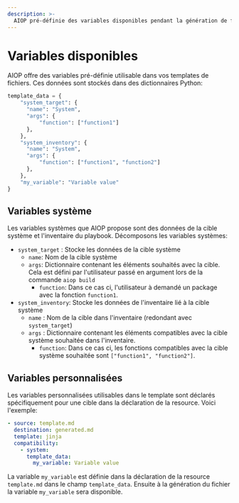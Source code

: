 ```yaml
---
description: >-
  AIOP pré-définie des variables disponibles pendant la génération de fichier à partir de templates
---
```


# Variables disponibles

AIOP offre des variables pré-définie utilisable dans vos templates de fichiers. Ces données sont stockés dans des dictionnaires Python:

```Python
template_data = {
    "system_target": {
      "name": "System",
      "args": {
          "function": ["function1"]
      },
    },
    "system_inventory": {
      "name": "System",
      "args": {
          "function": ["function1", "function2"]
      },
    },
    "my_variable": "Variable value"
}
```

## Variables système

Les variables systèmes que AIOP propose sont des données de la cible système et l'inventaire du playbook. Décomposons les variables systèmes:

- `system_target` : Stocke les données de la cible système
  - `name`: Nom de la cible système
  - `args`: Dictionnaire contenant les éléments souhaités avec la cible. Cela est défini par l'utilisateur passé en argument lors de la commande `aiop build`
    - `function`: Dans ce cas ci, l'utilisateur à demandé un package avec la fonction `function1`.
- `system_inventory`: Stocke les données de l'inventaire lié à la cible système
  - `name` : Nom de la cible dans l'inventaire (redondant avec `system_target`)
  - `args` : Dictionnaire contenant les éléments compatibles avec la cible système souhaitée dans l'inventaire.
    - `function`: Dans ce cas ci, les fonctions compatibles avec la cible système souhaitée sont `["function1", "function2"]`.

## Variables personnalisées

Les variables personnalisées utilisables dans le template sont déclarés spécifiquement pour une cible dans la déclaration de la resource. Voici l'exemple:

```yaml {3,6-7}
- source: template.md
  destination: generated.md
  template: jinja
  compatibility:
    - system:
      template_data:
        my_variable: Variable value
```

La variable `my_variable` est définie dans la déclaration de la resource `template.md` dans le champ `template_data`. Ensuite à la génération du fichier la variable `my_variable` sera disponible.